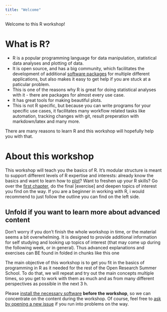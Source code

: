 ```yaml
---
title: "Welcome"
---
```


Welcome to this R workshop!

# What is R?

-   R is a popular programming language for data manipulation, statistical data analyses and plotting of data.
-   It is open source, and has a big community, which facilitates the development of additional [software packages](packages.qmd) for multiple different applications, but also makes it easy to get help if you are stuck at a paticular problem.
-   This is one of the reasons why R is great for doing statistical analyses with it - there are packages for almost every use case.
-   It has great tools for making beautiful plots.
-   This is not R specific, but because you can write programs for your specific use cases, it facilitates many workflow related tasks like automation, tracking changes with git, result preperation with markdown/latex and many more.

There are many reasons to learn R and this workshop will hopefully help you with that.

# About this workshop

This workshop will teach you the basics of R. It's modular structure is meant to support different levels of R expertise and interests: already know the basics and want to learn how to [plot](plotting.qmd)?
 Want to freshen up your R skills? 
Go over the [first chapter](the-big-picture.qmd), do the final \[exercise\] and deepen topics of interest you find on the way. If you are a beginner in working with R, i would recommend to just follow the outline you can find on the left side. 

::: {.callout-note collapse="true"}

## Unfold if you want to learn more about advanced content

Don't worry if you don't finish the whole workshop in time, or the material seems a bit overwhelming. It is designed to provide additional information for self studying and looking up topics of interest (that may come up during the following week, or in general). 
Thus advanced explanations and exercises can BE found in folded in chunks like this one 

:::

 The main objective of this workshop is to get you fit in the basics of programming in R as it needed for the rest of the Open Research Summer School. To do that, we will repeat and try out the main concepts multiple times, so you get to work with them as much and as from many different perspectives as possible in the next 3 h. 

::: {.callout-caution}

Please [install the necessary software](setup.qmd) **before the workshop**, so we can concentrate on the content during the workshop. Of course, feel free to [ask by opening a new issue](https://github.com/nickhaf/r_tutorial/issues) if you run into problems on the way.

:::